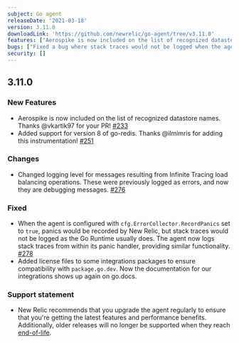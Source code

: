 ```yaml
---
subject: Go agent
releaseDate: '2021-03-18'
version: 3.11.0
downloadLink: 'https://github.com/newrelic/go-agent/tree/v3.11.0'
features: ["Aerospike is now included on the list of recognized datastore names","Added support for version 8 of go-redis"]
bugs: ["Fixed a bug where stack traces would not be logged when the agent is configured with cfg.ErrorCollector.RecordPanics","Added license files to some integrations packages to ensure compatibility with package.go.dev", "Changed logging levels for messages resulting from Infinite Tracing load balancing opeartions from being logged as errors to being logged from debugging messages"]
security: []
---
```


## 3.11.0

### New Features

* Aerospike is now included on the list of recognized datastore names. Thanks @vkartik97 for your PR! [#233](https://github.com/newrelic/go-agent/pull/233)
* Added support for version 8 of go-redis. Thanks @ilmimris for adding this instrumentation! [#251](https://github.com/newrelic/go-agent/pull/251)

### Changes

* Changed logging level for messages resulting from Infinite Tracing load balancing operations. These were previously logged as errors, and now they are debugging messages. [#276](https://github.com/newrelic/go-agent/pull/276)

### Fixed

* When the agent is configured with `cfg.ErrorCollector.RecordPanics` set to `true`, panics would be recorded by New Relic, but stack traces would not be logged as the Go Runtime usually does. The agent now logs stack traces from within its panic handler, providing similar functionality. [#278](https://github.com/newrelic/go-agent/pull/278)
* Added license files to some integrations packages to ensure compatibility with `package.go.dev`. Now the documentation for our integrations shows up again on go.docs.

### Support statement

* New Relic recommends that you upgrade the agent regularly to ensure that you're getting the latest features and performance benefits. Additionally, older releases will no longer be supported when they reach [end-of-life](https://docs.newrelic.com/docs/using-new-relic/cross-product-functions/install-configure/notification-changes-new-relic-saas-features-distributed-software).

